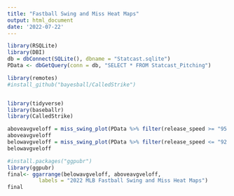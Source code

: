 ```yaml
---
title: "Fastball Swing and Miss Heat Maps"
output: html_document
date: '2022-07-22'
---
```


```r
library(RSQLite)
library(DBI)
db = dbConnect(SQLite(), dbname = "Statcast.sqlite")
PData <- dbGetQuery(conn = db, "SELECT * FROM Statcast_Pitching")

library(remotes)
#install_github("bayesball/CalledStrike")


library(tidyverse)
library(baseballr)
library(CalledStrike)
```


```r
aboveavgveloff = miss_swing_plot(PData %>% filter(release_speed >= "95.6", pitch_type == 'FF'), title = "75th Percentile FB Velo")
aboveavgveloff
belowavgveloff = miss_swing_plot(PData %>% filter(release_speed <= "92.4", pitch_type == 'FF'), title = "25th Percentile FB Velo")
belowavgveloff

#install.packages("ggpubr")
library(ggpubr)
final<- ggarrange(belowavgveloff, aboveavgveloff,
          labels = "2022 MLB Fastball Swing and Miss Heat Maps")
final

```

